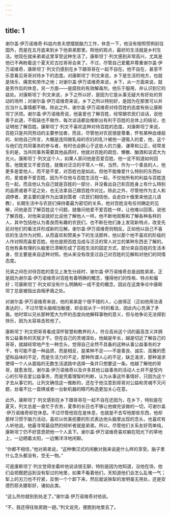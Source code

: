 ```yaml
---
---
---
```

title: 1
---




谢尔盖·伊万诺维奇·科兹内舍夫想摆脱脑力工作，休息一下，他没有按照惯例前往国外，而是在五月底来到乡下他弟弟那里。照他的观点，最好的生活就是乡村生活。他现在就来弟弟这里享受这种生活了。康斯坦丁·列文感到非常高兴，尤其是他已不再盼着这个夏天尼古拉哥哥会来了。不过，尽管自己爱戴并尊重谢尔盖·伊万诺维奇，康斯坦丁·列文仍感到在乡下跟哥哥在一起不自在。他不自在，甚至不乐意看见哥哥对待乡下的态度。对康斯坦丁·列文来说，乡下是生活的地方，也就是快乐、痛苦和劳作之地；对谢尔盖·伊万诺维奇来说，乡下，从一方面来说，就是劳作后的休息，另一方面——是腐败的有效解毒剂，他乐于服用，并认识到它的益处。对康斯坦丁·列文来说，乡下之所以好，是因为它是从事无疑大有好处的劳动的场所；对谢尔盖·伊万诺维奇来说，乡下之所以特别好，是因为在那里可以并应当什么事情都不做。除此之外，谢尔盖·伊万诺维奇对待百姓的态度有些让康斯坦丁厌烦。谢尔盖·伊万诺维奇说，他喜爱也了解百姓，经常跟农民们谈话，说他善于此道，不假装也不做作，每次谈话都会推断出有利于百姓的总体上的结论，也证明他了解百姓。康斯坦丁·列文不喜欢这种对待百姓的态度。对康斯坦丁来说，百姓只是共同劳动的主要参加者，而且，尽管他对农民很是尊重，怀有某种血缘般的、如他自己所言，大概是连同做乳母的农妇的乳汁被他一道吸入的爱，他，这个与他们在共同事务的参与者，有时也会醉心于这些人的力量、谦卑和公正，经常发生的是，当共同事务需要其他品质时，他就对百姓的疏忽、懒散、酗酒和说谎大为光火。康斯坦丁·列文这个人，如果人家问他是否爱百姓，他一定不知道如何回答。他既爱又不爱百姓，就像对泛泛的平常人一样。当然，作为一个善良的人，他更多是爱他人，而不是不爱，对百姓也是如此。但他不能像爱什么特别的东西似的，爱或者不爱百姓，因为不仅他与百姓生活在一起，不仅他所有的利益与百姓连在一起，而且他认为自己就是百姓的一部分，并没看出自己和百姓身上有什么特别的品质或者不足之处，也无法拿自己跟百姓作对比。除此之外，尽管他作为主人和调停者，更主要的是作为出谋划策者（农民们相信他，会走四十俄里来他这儿请教），长期生活中与农民们保持着最为密切的关系，他对百姓没有任何确定的见解，问他是否了解百姓这个问题，就像问他爱不爱百姓一样，让他难以回答。说他了解百姓，对他来说就好比说他了解他人一样。他不断地观察和了解各种各样的人，其中包括他认为善良而有趣的农民们，也不断在他们身上发现新特点，改变先前对他们的看法并形成新的见解。谢尔盖·伊万诺维奇则相反。正如他以自己不喜欢的生活作为对照，从而喜欢和赞美乡下的生活那样，他以那个他不喜欢的阶级的人作对照而喜爱百姓。他也是把百姓当成与泛泛的常人对立的某种东西去了解的。在他有条有理的头脑里已清晰形成了百姓生活的固定方式，部分来自百姓的生活本身，但主要是来自这种对照。他从来没有改变过自己对百姓的见解和对他们的同情态度。

兄弟之间在对待百姓的意见上发生分歧时，谢尔盖·伊万诺维奇总是战胜弟弟，正是因为谢尔盖·伊万诺维奇对百姓有着明确的概念，懂得他们的性格、特点和偏好；可康斯坦丁·列文却没有什么明确和一成不变的概念，因此在这类争论中康斯坦丁总是被指出自相矛盾之处。

对谢尔盖·伊万诺维奇来说，他的弟弟是个很不错的人，心放得正（正如他用法语表达的），不过尽管头脑相当敏捷，却会屈从于一时的看法，因此内心充满了矛盾。他时常以兄长那种宽大为怀的态度向他解释事物的意义，但与他争论无法得到快乐，因为太容易击败他了。

康斯坦丁·列文把哥哥看成深怀智慧和教养的人，符合高尚这个词的最高含义并拥有公益事务的天赋才干。但在自己的灵魂深处，他越是年长，越是切近了解自己的哥哥，就越经常地产生一种念头，觉得自己全然不具备的这种从事公益事务的才干，有可能不是一种品质，而是相反，是某种不足——不是善良、诚实、高雅的愿望和品味的不足，而是生活力的不足，那种所谓人心的不足，缺乏渴求，那种渴求使得一个人从面临的无数生活道路中选择一条并只想要这一条。他越了解他的哥哥，就愈发现，谢尔盖·伊万诺维奇以及许多其他公益事务的活动人士并不是受内心的引导去爱公益事务，而是凭着理智的判断，认为从事这件事情好，只因为这个才去从事它的。让列文确信这一推断的，还在于他注意到哥哥对公益和灵魂不灭问题，丝毫不比一盘棋或者一台新机器的精巧构造更加关心在意。

此外，康斯坦丁·列文感到在乡下跟哥哥在一起不自在还因为，在乡下，特别是在夏天，列文总是一直忙于农务，夏季的长日也不够让他做完该做的一切，可谢尔盖·伊万诺维奇却在休息。不过尽管他现在是休息，也就是不去写他那些东西，他却那样习惯于脑力活动，喜欢以优美扼要的形式表达他头脑里出现的念头，也喜欢有人听他说。他最寻常最自然的倾听者就是弟弟。所以，尽管他们关系友好而单纯，康斯坦丁仍不好意思把他一个人丢下。谢尔盖·伊万诺维奇喜欢躺在阳光下的草地上，一边晒着太阳，一边懒洋洋地闲聊。

“你都不相信，”他对弟弟说，“这种懒汉式的闲散对我来说是什么样的享受。脑子里什么念头都没有，空无一物。”

可是康斯坦丁·列文觉得坐着听他说话很无聊，特别是因为他知道，没他在场，他们会把厩肥运到没有犁过的地里，如果不看着他们，天知道他们会怎么乱堆一气；犁上的刃刀也不拧紧，反倒一个个卸下来，然后就说铁犁的发明毫无用处，还是安德烈耶夫娜犁好，诸如此类。

“这么热你就别到处走了。”谢尔盖·伊万诺维奇对他说。

“不，我还得往账房跑一趟。”列文说完，便跑到地里去了。